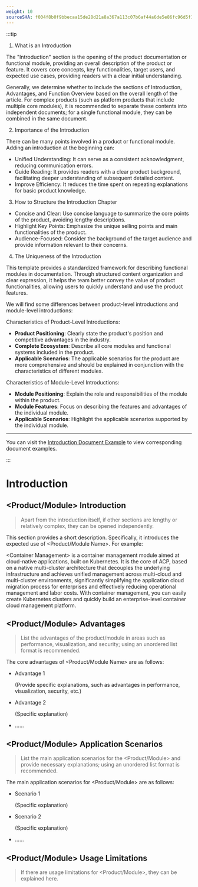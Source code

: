 ```yaml
---
weight: 10
sourceSHA: f004f8b0f9bbecaa15de28d21a8a367a113c07b6af44a6de5e86fc96d5f13741
---
```


:::tip

1. What is an Introduction

The "Introduction" section is the opening of the product documentation or functional module, providing an overall description of the product or feature. It covers core concepts, key functionalities, target users, and expected use cases, providing readers with a clear initial understanding.

Generally, we determine whether to include the sections of Introduction, Advantages, and Function Overview based on the overall length of the article. For complex products (such as platform products that include multiple core modules), it is recommended to separate these contents into independent documents; for a single functional module, they can be combined in the same document.

2. Importance of the Introduction

There can be many points involved in a product or functional module. Adding an introduction at the beginning can:

- Unified Understanding: It can serve as a consistent acknowledgment, reducing communication errors.
- Guide Reading: It provides readers with a clear product background, facilitating deeper understanding of subsequent detailed content.
- Improve Efficiency: It reduces the time spent on repeating explanations for basic product knowledge.

3. How to Structure the Introduction Chapter

- Concise and Clear: Use concise language to summarize the core points of the product, avoiding lengthy descriptions.
- Highlight Key Points: Emphasize the unique selling points and main functionalities of the product.
- Audience-Focused: Consider the background of the target audience and provide information relevant to their concerns.

4. The Uniqueness of the Introduction

This template provides a standardized framework for describing functional modules in documentation. Through structured content organization and clear expression, it helps the team better convey the value of product functionalities, allowing users to quickly understand and use the product features.

We will find some differences between product-level introductions and module-level introductions:

Characteristics of Product-Level Introductions:

- **Product Positioning**: Clearly state the product's position and competitive advantages in the industry.
- **Complete Ecosystem**: Describe all core modules and functional systems included in the product.
- **Applicable Scenarios**: The applicable scenarios for the product are more comprehensive and should be explained in conjunction with the characteristics of different modules.

Characteristics of Module-Level Introductions:

- **Module Positioning**: Explain the role and responsibilities of the module within the product.
- **Module Features**: Focus on describing the features and advantages of the individual module.
- **Applicable Scenarios**: Highlight the applicable scenarios supported by the individual module.

---

You can visit the [Introduction Document Example](https://product-doc-guide.alauda.cn/template/intro/example.html) to view corresponding document examples.

:::

# Introduction

## \<Product/Module> Introduction

> Apart from the introduction itself, if other sections are lengthy or relatively complex, they can be opened independently.

This section provides a short description. Specifically, it introduces the expected use of \<Product/Module Name>. For example:

\<Container Management> is a container management module aimed at cloud-native applications, built on Kubernetes. It is the core of ACP, based on a native multi-cluster architecture that decouples the underlying infrastructure and achieves unified management across multi-cloud and multi-cluster environments, significantly simplifying the application cloud migration process for enterprises and effectively reducing operational management and labor costs. With container management, you can easily create Kubernetes clusters and quickly build an enterprise-level container cloud management platform.

## \<Product/Module> Advantages

> List the advantages of the product/module in areas such as performance, visualization, and security; using an unordered list format is recommended.

The core advantages of \<Product/Module Name> are as follows:

- Advantage 1

  (Provide specific explanations, such as advantages in performance, visualization, security, etc.)

- Advantage 2

  (Specific explanation)

- ......

## \<Product/Module> Application Scenarios

> List the main application scenarios for the \<Product/Module> and provide necessary explanations; using an unordered list format is recommended.

The main application scenarios for \<Product/Module> are as follows:

- Scenario 1

  (Specific explanation)

- Scenario 2

  (Specific explanation)

- ......

## \<Product/Module> Usage Limitations

> If there are usage limitations for \<Product/Module>, they can be explained here.
